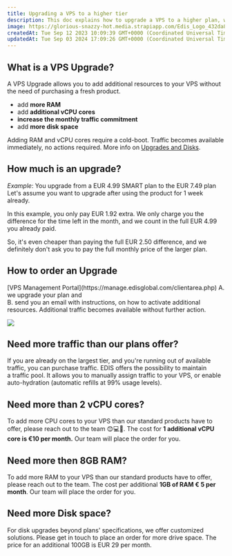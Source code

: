 ```yaml
---
title: Upgrading a VPS to a higher tier
description: This doc explains how to upgrade a VPS to a higher plan, which can include more RAM, additional vCPU cores, more disk space, and increased monthly traffic commitment.
image: https://glorious-snazzy-hot.media.strapiapp.com/Edis_Logo_432da83b15.jpg
createdAt: Tue Sep 12 2023 10:09:39 GMT+0000 (Coordinated Universal Time)
updatedAt: Tue Sep 03 2024 17:09:26 GMT+0000 (Coordinated Universal Time)
---
```



## What is a VPS Upgrade?

A VPS Upgrade allows you to add additional resources to your VPS without the need of purchasing a fresh product.

- add **more RAM**
- add **additional vCPU cores**
- **increase the monthly traffic commitment**
- add **more disk space**

Adding RAM and vCPU cores require a cold-boot.
Traffic becomes available immediately, no actions required.
More info on <a href="https://docs.edisglobal.com/will-i-lose-data-when-i-upgrade" target="_blank">Upgrades and Disks</a>.

## How much is an upgrade?

_Example_: You upgrade from a EUR 4.99 SMART plan to the EUR 7.49 plan
Let's assume you want to upgrade after using the product for 1 week already.

In this example, you only pay EUR 1.92 extra. We only charge you the difference for the time left in the month, and we count in the full EUR 4.99 you already paid.

So, it's even cheaper than paying the full EUR 2.50 difference, and we definitely don't ask you to pay the full monthly price of the larger plan.

## How to order an Upgrade

<Steps>
  <Step title='Log in to your'>
    [VPS Management Portal](https://manage.edisglobal.com/clientarea.php)
  </Step>
  <Step title='Locate your VPS in the Services tab' />
  <Step title='Click the "Upgrade" button, then select product, confirm and make payment' />
  <Step title='Once the payment has gone through,'>
    A. we upgrade your plan and
    <br />
    B. send you an email with instructions, on how to activate additional
    resources. Additional traffic becomes available without further action.
  </Step>
</Steps>

![](/assets/p_zGm9I4NgEUpABqH8Kf8_kvm-upgrade-0edf60a3fe.png)

## Need more traffic than our plans offer?

If you are already on the largest tier, and you're running out of available traffic, you can purchase traffic. EDIS offers the possibility to maintain a traffic pool. It allows you to manually assign traffic to your VPS, or enable auto-hydration (automatic refills at 99% usage levels).

<CtaButton
  label='EDIS traffic pool'
  link='../traffic-bandwidth/traffic-pool-global-and-premium-traffic-zone'
/>

##

## Need more than 2 vCPU cores?

To add more CPU cores to your VPS than our standard products have to offer, please reach out to the team 😊💻🚀. The cost for **1 additional vCPU core is €10 per month.** Our team will place the order for you.

## Need more then 8GB RAM?

To add more RAM to your VPS than our standard products have to offer, please reach out to the team. The cost per additional **1GB of RAM € 5 per month**. Our team will place the order for you.

## Need more Disk space?

For disk upgrades beyond plans' specifications, we offer customized solutions. Please get in touch to place an order for more drive space. The price for an additional 100GB is EUR 29 per month.
